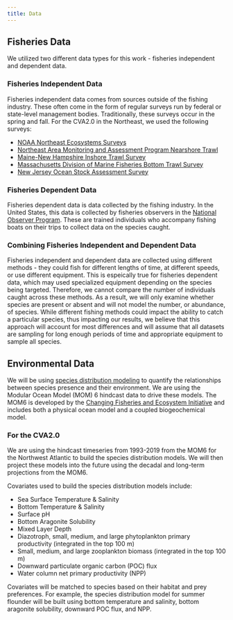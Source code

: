 ```yaml
---
title: Data
---
```

## Fisheries Data
We utilized two different data types for this work - fisheries independent and dependent data. 

### Fisheries Independent Data
Fisheries independent data comes from sources outside of the fishing industry. These often come in the form of regular surveys run by federal or state-level management bodies. Traditionally, these surveys occur in the spring and fall. For the CVA2.0 in the Northeast, we used the following surveys: 

* [NOAA Northeast Ecosystems Surveys](https://www.fisheries.noaa.gov/about/northeast-ecosystems-surveys)
* [Northeast Area Monitoring and Assessment Program Nearshore Trawl](https://www.neamap.net/neamap-nearshore-trawl/)
* [Maine-New Hampshire Inshore Trawl Survey](https://www.neamap.net/menh-inshore-trawl/)
* [Massachusetts Division of Marine Fisheries Bottom Trawl Survey](https://www.neamap.net/madmf-bottom-trawl/)
* [New Jersey Ocean Stock Assessment Survey](https://dep.nj.gov/njfw/fishing/marine/ocean-stock-assessment-program/#:~:text=The%20New%20Jersey%20Ocean%20Stock,times%20throughout%20a%20calendar%20year.)

### Fisheries Dependent Data 
Fisheries dependent data is data collected by the fishing industry. In the United States, this data is collected by fisheries observers in the [National Observer Program](https://www.fisheries.noaa.gov/national/fisheries-observers/national-observer-program). These are trained individuals who accompany fishing boats on their trips to collect data on the species caught. 

### Combining Fisheries Independent and Dependent Data
Fisheries independent and dependent data are collected using different methods - they could fish for different lengths of time, at different speeds, or use different equipment. This is espeically true for fisheries dependent data, which may used specialized equipment depending on the species being targeted. Therefore, we cannot compare the number of individuals caught across these methods. As a result, we will only examine whether species are present or absent and will not model the number, or abundance, of species. While different fishing methods could impact the ability to catch a particular species, thus impacting our results, we believe that this approach will account for most differences and will assume that all datasets are sampling for long enough periods of time and appropriate equipment to sample all species.

## Environmental Data
We will be using [species distribution modeling](/content/sdm-methods.qmd) to quantify the relationships between species presence and their environment. We are using the Modular Ocean Model (MOM) 6 hindcast data to drive these models. The MOM6 is developed by the [Changing Fisheries and Ecosystem Initiative](https://psl.noaa.gov/cefi_portal/) and includes both a physical ocean model and a coupled biogeochemical model. 

### For the CVA2.0
We are using the hindcast timeseries from 1993-2019 from the MOM6 for the Northwest Atlantic to build the species distribution models. We will then project these models into the future using the decadal and long-term projections from the MOM6. 

Covariates used to build the species distribution models include: 

* Sea Surface Temperature & Salinity 
* Bottom Temperature & Salinity
* Surface pH
* Bottom Aragonite Solubility
* Mixed Layer Depth
* Diazotroph, small, medium, and large phytoplankton primary productivity (integrated in the top 100 m)
* Small, medium, and large zooplankton biomass (integrated in the top 100 m)
* Downward particulate organic carbon (POC) flux
* Water column net primary productivity (NPP)

Covariates will be matched to species based on their habitat and prey preferences. For example, the species distribution model for summer flounder will be built using bottom temperature and salinity, bottom aragonite solubility, downward POC flux, and NPP. 

